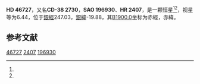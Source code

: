 {{Starbox begin
| name = HD 46727
}}
{{Starbox observe
| epoch = [[J2000.0|J2000.0]]
| constell = {{星座名待查}}<ref name=SIMBAD>{{cite web
 | url=http://simbad.u-strasbg.fr/simbad/sim-id?Ident=HR+2407
 | title =Pulsating variable Star
 | publisher=Centre de Données astronomiques de Strasbourg
 | work=SIMBAD
 | accessdate=2012-07-13}}</ref><ref name=DATA>{{cite web
 | url=http://vizier.u-strasbg.fr/viz-bin/VizieR-5?-out.add=.&-source=5050&-corr=PK=HR&-out.max=9999&HR=2407
 | title=VizieR Detailed Page
 | accessdate=2012-07-13
 | archive-date=2016-03-04
 | archive-url=https://web.archive.org/web/20160304232839/http://vizier.u-strasbg.fr/viz-bin/VizieR-5?-out.add=.&-source=5050&-corr=PK=HR&-out.max=9999&HR=2407
 | dead-url=no
 }}</ref>
| 星官 = 
| ra = {{RA|6|33|10.3}}<ref name=SIMBAD /><ref name=DATA />
| dec = {{DEC|-38|37|31}}<ref name=SIMBAD /><ref name=DATA />
| appmag_v = 6.44<ref name=SIMBAD /><ref name=DATA />
}}
{{Starbox character
| class = G8III<ref name=SIMBAD /><ref name=DATA />
| b-v = 1<ref name=SIMBAD /><ref name=DATA />
| u-b = <ref name=SIMBAD /><ref name=DATA />
| r-i = <ref name=SIMBAD /><ref name=DATA />
| variable = 
}}
{{Starbox astrometry
| radial_v = 
| prop_mo_ra = 29
| parallax = 
| p_error = 
}}
{{Starbox catalog
| names =CD-38 2730，[[SAO星表|SAO]] 196930，[[HD星表|HD]] 46727，[[HR星表|HR]] 2407}}
{{Starbox reference |Simbad=HR+2407}}
{{Starbox end}}

'''HD 46727'''，又名'''CD-38 2730'''，'''SAO 196930'''、'''HR 2407'''，是一颗恒星<ref name=SIMBAD /><ref name=DATA />，视星等为6.44，位于[[銀道座標系|銀經]]247.03，[[銀道座標系|銀緯]]-19.88，其[[B1900.0|B1900.0]]坐标为赤經{{RA|6|29|48.5}}，赤緯{{DEC|-38|-19.88|54}}。

== 参考文献 ==
{{reflist}}

{{star-stub}}

[[Category:HD和HDE天體|46727]]
[[Category:HR天體|2407]]
[[Category:SAO天體|196930]]